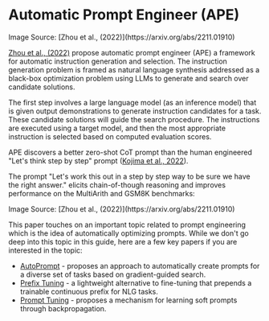 # Automatic Prompt Engineer (APE)


<Screenshot src={APE} alt="APE" />
Image Source: [Zhou et al., (2022)](https://arxiv.org/abs/2211.01910)

[Zhou et al., (2022)](https://arxiv.org/abs/2211.01910) propose automatic prompt engineer (APE) a framework for automatic instruction generation and selection. The instruction generation problem is framed as natural language synthesis addressed as a black-box optimization problem using LLMs to generate and search over candidate solutions. 

The first step involves a large language model (as an inference model) that is given output demonstrations to generate instruction candidates for a task. These candidate solutions will guide the search procedure. The instructions are executed using a target model, and then the most appropriate instruction is selected based on computed evaluation scores. 

APE discovers a better zero-shot CoT prompt than the human engineered "Let's think step by step" prompt ([Kojima et al., 2022](https://arxiv.org/abs/2205.11916)).

The prompt "Let's work this out in a step by step way to be sure we have the right answer." elicits chain-of-though reasoning and improves performance on the MultiArith and GSM8K benchmarks:

<Screenshot src={APECOT} alt="APECOT" />
Image Source: [Zhou et al., (2022)](https://arxiv.org/abs/2211.01910)

This paper touches on an important topic related to prompt engineering which is the idea of automatically optimizing prompts. While we don't go deep into this topic in this guide, here are a few key papers if you are interested in the topic:

-   [AutoPrompt](https://arxiv.org/abs/2010.15980) - proposes an approach to automatically create prompts for a diverse set of tasks based on gradient-guided search.
-   [Prefix Tuning](https://arxiv.org/abs/2101.00190) - a lightweight alternative to fine-tuning that prepends a trainable continuous prefix for NLG tasks. 
-   [Prompt Tuning](https://arxiv.org/abs/2104.08691) - proposes a mechanism for learning soft prompts through backpropagation.

